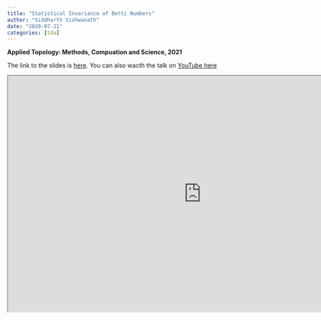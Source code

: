 ```yaml
---
title: "Statistical Invariance of Betti Numbers"
author: "Siddharth Vishwanath"
date: "2020-07-21"
categories: [tda]
---
```


**Applied Topology: Methods, Compuation and Science, 2021**

The link to the slides is [here](https://sidv23.github.io/slides/jsm-202). You can also wacth the talk on [YouTube here]()

<iframe src="https://sidv23.github.io/slides/jsm-2020" width="900" height="550"></iframe>